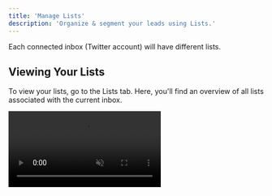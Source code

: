 ```yaml
---
title: 'Manage Lists'
description: 'Organize & segment your leads using Lists.'
---
```


<Info>Each connected inbox (Twitter account) will have different lists.</Info>

## Viewing Your Lists

To view your lists, go to the Lists tab. Here, you'll find an overview of all lists associated with the current inbox.

<video autoplay="true" muted="true" loop playsinline className="w-full aspect-video" src="/videos/guides_openlists.mp4" />

If you have multiple lists, you can quickly search for one by its name or tag.

<video autoplay="true" muted="true" loop playsinline className="w-full aspect-video" src="/videos/guides_lists_search.mp4" />

## Viewing Leads In Lists

To see leads within a list, simply click on the list to open it.

<video autoplay="true" muted="true" loop playsinline className="w-full aspect-video" src="/videos/guides_lists_open.mp4" />

To find specific leads within a list, you can simply type the lead's X/Twitter name into the search bar.

<video autoplay="true" muted="true" loop playsinline className="w-full aspect-video" src="/videos/guides_list_details_search.mp4" />

You can also leverage the filter function to narrow down leads even further. If you select 2 different criteria to filter, it will only show leads that match both of these criteria.

<video autoplay="true" muted="true" loop playsinline className="w-full aspect-video" src="/videos/guides_list_details_filter.mp4" />

Here's what each filter means:
<AccordionGroup>
	<Accordion title="Current Label">Selecting a label here will filter leads based on the labels assigned to them. If you select multiple labels, it will show leads from either label selected.</Accordion>
	<Accordion title="Value">Filter leads based on their assigned value. You can select leads whose value is above or below a certain value. Click the comparison criteria to change the type of filter.</Accordion>
	<Accordion title="Opportunity Score">Filter leads based on their opportunity score. Similar to value, you can select leads whose opportunity score is above or below a certain value. Click the comparison criteria to change the type of filter.</Accordion>
	<Accordion title="Contact Details">Filter leads based on available contact details such as name, email, or website. You can select multiple criteria, and it will show leads who have all selected contact details filled in.</Accordion>
	<Accordion title="Last Interaction">Filter leads based on the timeframe of the last interaction. You can select leads with interactions in the past 24 hours, past 7 days, or past 30 days.</Accordion>
</AccordionGroup>

## Managing Lists

<Note>Looking to take your lead organization to the next level? You can use [auto-segmentation](/lists/autosegment) to automatically add leads to lists based on pre-defined criteria.</Note>

To make changes to a list, simply click on the list to open it. Then, use the gear icon beside the search bar to update list names and tags.

<video autoplay="true" muted="true" loop playsinline className="w-full aspect-video" src="/videos/guides_list_settings.mp4" />

To delete the list, click on the gear icon, then select "Delete List" and follow the instructions.